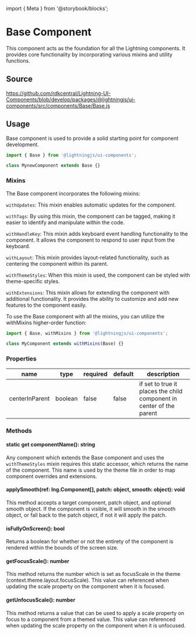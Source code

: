 ﻿import { Meta } from '@storybook/blocks';

<Meta title="Docs/Base Component" />

# Base Component

This component acts as the foundation for all the Lightning components. It provides core functionality by incorporating various mixins and utility functions.

## Source

https://github.com/rdkcentral/Lightning-UI-Components/blob/develop/packages/@lightningjs/ui-components/src/components/Base/Base.js

## Usage

Base component is used to provide a solid starting point for component development.

```js
import { Base } from '@lightningjs/ui-components';

class MynewComponent extends Base {}
```

### Mixins

The Base component incorporates the following mixins:

`withUpdates`: This mixin enables automatic updates for the component.

`withTags`: By using this mixin, the component can be tagged, making it easier to identify and manipulate within the code.

`withHandleKey`: This mixin adds keyboard event handling functionality to the component. It allows the component to respond to user input from the keyboard.

`withLayout`: This mixin provides layout-related functionality, such as centering the component within its parent.

`withThemeStyles`: When this mixin is used, the component can be styled with theme-specific styles.

`withExtensions`: This mixin allows for extending the component with additional functionality. It provides the ability to customize and add new features to the component easily.

To use the Base component with all the mixins, you can utilize the withMixins higher-order function:

```js
import { Base, withMixins } from '@lightningjs/ui-components';

class MyComponent extends withMixins(Base) {}
```

### Properties

| name           | type    | required | default | description                                                          |
| -------------- | ------- | -------- | ------- | -------------------------------------------------------------------- |
| centerInParent | boolean | false    | false   | if set to true it places the child component in center of the parent |

### Methods

#### static get componentName(): string

Any component which extends the Base component and uses the `withThemeStyles` mixin requires this static accessor, which returns the name of the component. This name is used by the theme file in order to map component overrides and extensions.

#### applySmooth(ref: lng.Component[], patch: object, smooth: object): void

This method accepts a target component, patch object, and optional smooth object. If the component is visible, it will smooth in the smooth object, or fall back to
the patch object, if not it will apply the patch.

#### isFullyOnScreen(): bool

Returns a boolean for whether or not the entirety of the component is rendered within the bounds of the screen size.

#### getFocusScale(): number

This method returns the number which is set as focusScale in the theme (context.theme.layout.focusScale). This value can referenced when updating the scale property on the component when it is focused.

#### getUnfocusScale(): number

This method returns a value that can be used to apply a scale property on focus to a component from a themed value. This value can referenced when updating the scale property on the component when it is unfocused.
